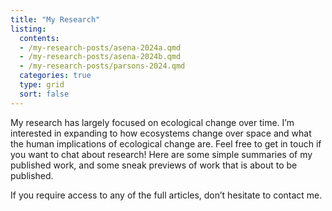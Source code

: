 ```yaml
---
title: "My Research"
listing: 
  contents: 
  - /my-research-posts/asena-2024a.qmd
  - /my-research-posts/asena-2024b.qmd
  - /my-research-posts/parsons-2024.qmd
  categories: true
  type: grid
  sort: false
---
```


My research has largely focused on ecological change over time. I'm interested in expanding to how ecosystems change over space and what the human implications of ecological change are. Feel free to get in touch if you want to chat about research! Here are some simple summaries of my published work, and some sneak previews of work that is about to be published.

If you require access to any of the full articles, don't hesitate to contact me.
